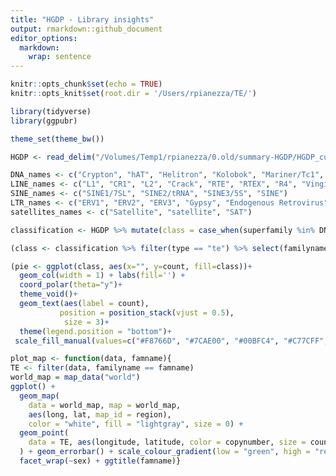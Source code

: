 ```yaml
---
title: "HGDP - Library insights"
output: rmarkdown::github_document
editor_options: 
  markdown: 
    wrap: sentence
---
```


```r
knitr::opts_chunk$set(echo = TRUE)
knitr::opts_knit$set(root.dir = '/Users/rpianezza/TE/')
```


```r
library(tidyverse)
library(ggpubr)

theme_set(theme_bw())

HGDP <- read_delim("/Volumes/Temp1/rpianezza/0.old/summary-HGDP/HGDP_cutoff_classified.tsv")

DNA_names <- c("Crypton", "hAT", "Helitron", "Kolobok", "Mariner/Tc1", "Merlin", "MuDR", "piggyBac", "DNA transposon")
LINE_names <- c("L1", "CR1", "L2", "Crack", "RTE", "RTEX", "R4", "Vingi", "Tx1", "Penelope")
SINE_names <- c("SINE1/7SL", "SINE2/tRNA", "SINE3/5S", "SINE")
LTR_names <- c("ERV1", "ERV2", "ERV3", "Gypsy", "Endogenous Retrovirus", "LTR Retrotransposon", "Long terminal repeat", "Non-LTR Retrotransposon")
satellites_names <- c("Satellite", "satellite", "SAT")

classification <- HGDP %>% mutate(class = case_when(superfamily %in% DNA_names ~ "DNA", superfamily %in% LINE_names ~ "LINE", superfamily %in% SINE_names ~ "SINE", superfamily %in% LTR_names ~ "LTR", superfamily %in% satellites_names ~ "Satellite"))
```


```r
(class <- classification %>% filter(type == "te") %>% select(familyname, class) %>% distinct() %>% group_by(class) %>% summarise(count = n()))

(pie <- ggplot(class, aes(x="", y=count, fill=class))+
  geom_col(width = 1) + labs(fill='') +
  coord_polar(theta="y")+
  theme_void()+
  geom_text(aes(label = count), 
           position = position_stack(vjust = 0.5), 
            size = 3)+
  theme(legend.position = "bottom")+
 scale_fill_manual(values=c("#F8766D", "#7CAE00", "#00BFC4", "#C77CFF", "#D89000")))
```

```r
plot_map <- function(data, famname){
TE <- filter(data, familyname == famname)
world_map = map_data("world")
ggplot() +
  geom_map(
    data = world_map, map = world_map,
    aes(long, lat, map_id = region),
    color = "white", fill = "lightgray", size = 0) +
  geom_point(
    data = TE, aes(longitude, latitude, color = copynumber, size = count)
  ) + geom_errorbar() + scale_colour_gradient(low = "green", high = "red") + theme(legend.position="top") + theme(plot.title = element_text(hjust = 0.5)) +
  facet_wrap(~sex) + ggtitle(famname)}
```

```r


```